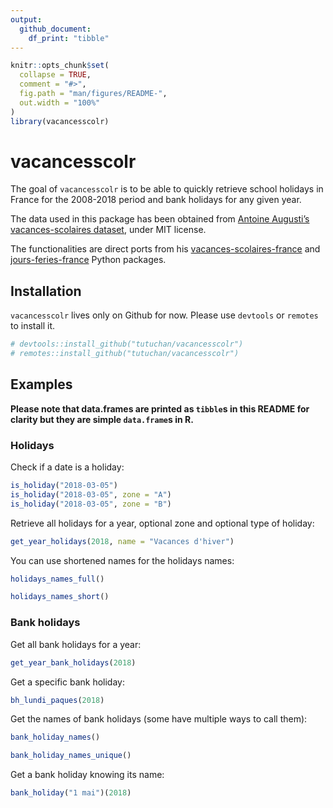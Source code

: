 ```yaml
---
output: 
  github_document:
    df_print: "tibble"
---
```


<!-- README.md is generated from README.Rmd. Please edit that file -->

```r
knitr::opts_chunk$set(
  collapse = TRUE,
  comment = "#>",
  fig.path = "man/figures/README-",
  out.width = "100%"
)
library(vacancesscolr)
```

# vacancesscolr

The goal of `vacancesscolr` is to be able to quickly retrieve school holidays in France for the 2008-2018 period and bank holidays for any given year.

The data used in this package has been obtained from [Antoine Augusti's vacances-scolaires dataset](https://github.com/AntoineAugusti/vacances-scolaires), under MIT license. 

The functionalities are direct ports from his [vacances-scolaires-france](https://github.com/AntoineAugusti/vacances-scolaires-france) and [jours-feries-france](https://github.com/AntoineAugusti/jours-feries-france) Python packages.

## Installation

`vacancesscolr` lives only on Github for now. Please use `devtools` or `remotes` to install it.

``` r
# devtools::install_github("tutuchan/vacancesscolr")
# remotes::install_github("tutuchan/vacancesscolr")
```

## Examples

**Please note that data.frames are printed as `tibble`s in this README for clarity but they are simple `data.frame`s in R.**

### Holidays

Check if a date is a holiday:

```r
is_holiday("2018-03-05")
is_holiday("2018-03-05", zone = "A")
is_holiday("2018-03-05", zone = "B")
```

Retrieve all holidays for a year, optional zone and optional type of holiday:

```r
get_year_holidays(2018, name = "Vacances d'hiver")
```

You can use shortened names for the holidays names:

```r
holidays_names_full()

holidays_names_short()
```

### Bank holidays

Get all bank holidays for a year:

```r
get_year_bank_holidays(2018)
```

Get a specific bank holiday:

```r
bh_lundi_paques(2018)
```

Get the names of bank holidays (some have multiple ways to call them):

```r
bank_holiday_names()

bank_holiday_names_unique()
```

Get a bank holiday knowing its name:

```r
bank_holiday("1 mai")(2018)
```

